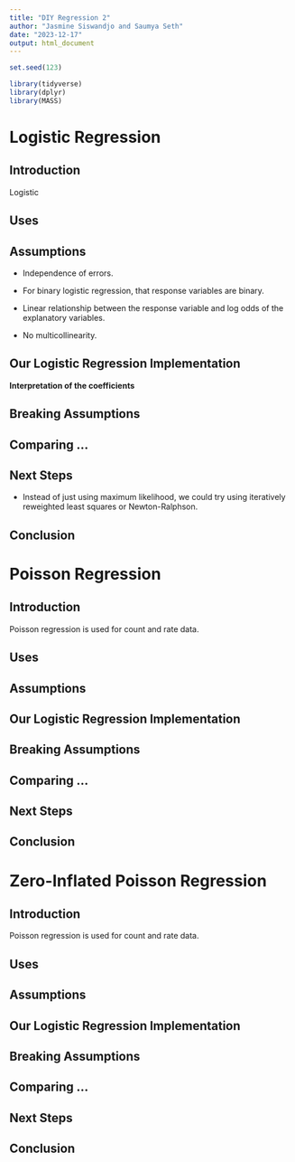 ```yaml
---
title: "DIY Regression 2"
author: "Jasmine Siswandjo and Saumya Seth"
date: "2023-12-17"
output: html_document
---
```


```r
set.seed(123)

library(tidyverse)
library(dplyr)
library(MASS)
```

# Logistic Regression
## Introduction

Logistic 

## Uses
## Assumptions

- Independence of errors. 

- For binary logistic regression, that response variables are binary.

- Linear relationship between the response variable and log odds of the explanatory variables.

- No multicollinearity.

## Our Logistic Regression Implementation

**Interpretation of the coefficients**

## Breaking Assumptions
## Comparing ... 
## Next Steps

- Instead of just using maximum likelihood, we could try using iteratively reweighted least squares or Newton-Ralphson. 

## Conclusion

# Poisson Regression

## Introduction

Poisson regression is used for count and rate data. 

## Uses


## Assumptions
## Our Logistic Regression Implementation
## Breaking Assumptions
## Comparing ... 
## Next Steps
## Conclusion


# Zero-Inflated Poisson Regression

## Introduction

Poisson regression is used for count and rate data. 

## Uses


## Assumptions
## Our Logistic Regression Implementation
## Breaking Assumptions
## Comparing ... 
## Next Steps
## Conclusion
